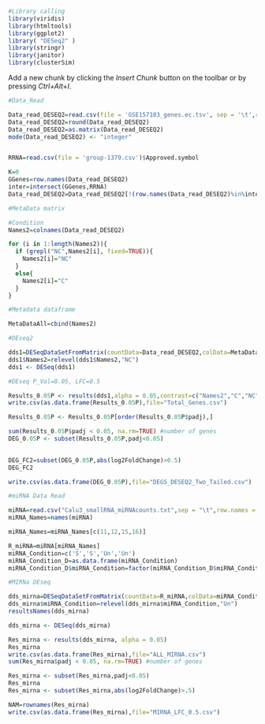  

```{r}
#Library calling
library(viridis)
library(htmltools)
library(ggplot2)
library( "DESeq2" )
library(stringr)
library(janitor)
library(clusterSim)


```




Add a new chunk by clicking the *Insert Chunk* button on the toolbar or by pressing *Ctrl+Alt+I*.
```{r}
#Data_Read

Data_read_DESEQ2=read.csv(file = 'GSE157103_genes.ec.tsv', sep = '\t',row.names=1)
Data_read_DESEQ2=round(Data_read_DESEQ2)
Data_read_DESEQ2=as.matrix(Data_read_DESEQ2)
mode(Data_read_DESEQ2) <- "integer"


RRNA=read.csv(file = 'group-1379.csv')$Approved.symbol

K=0
GGenes=row.names(Data_read_DESEQ2)
inter=intersect(GGenes,RRNA)
Data_read_DESEQ2=Data_read_DESEQ2[!(row.names(Data_read_DESEQ2)%in%inter),]

```

```{r}
#MetaData matrix

#Condition
Names2=colnames(Data_read_DESEQ2)

for (i in 1:length(Names2)){
  if (grepl("NC",Names2[i], fixed=TRUE)){
    Names2[i]="NC"
  }
  else{
    Names2[i]="C"
  }
}

#Metadata dataframe

MetaDataAll=cbind(Names2)

```


```{r}
#DEseq2

dds1=DESeqDataSetFromMatrix(countData=Data_read_DESEQ2,colData=MetaDataAll,design = ~Names2)
dds1$Names2=relevel(dds1$Names2,"NC")
dds1 <- DESeq(dds1)


```



```{r}
#DEseq P_Val=0.05, LFC=0.5

Results_0.05P <- results(dds1,alpha = 0.05,contrast=c("Names2","C","NC"),lfcThreshold=0.5,altHypothesis="greaterAbs")
write.csv(as.data.frame(Results_0.05P),file="Total_Genes.csv")

Results_0.05P <- Results_0.05P[order(Results_0.05P$padj),]

sum(Results_0.05P$padj < 0.05, na.rm=TRUE) #number of genes 
DEG_0.05P <- subset(Results_0.05P,padj<0.05)

  
DEG_FC2=subset(DEG_0.05P,abs(log2FoldChange)>0.5)
DEG_FC2

write.csv(as.data.frame(DEG_0.05P),file="DEGS_DESEQ2_Two_Tailed.csv")


```






```{r}
#miRNA Data Read

miRNA=read.csv("Calu3_smallRNA_miRNAcounts.txt",sep = "\t",row.names = 1)
miRNA_Names=names(miRNA)

miRNA_Names=miRNA_Names[c(11,12,15,16)]

R_miRNA=miRNA[miRNA_Names]
miRNA_Condition=c('S','S','Un','Un')
miRNA_Condition_D=as.data.frame(miRNA_Condition)
miRNA_Condition_D$miRNA_Condition=factor(miRNA_Condition_D$miRNA_Condition)

```

```{r}
#MIRNa DEseq

dds_mirna=DESeqDataSetFromMatrix(countData=R_miRNA,colData=miRNA_Condition_D,design =~miRNA_Condition)
dds_mirna$miRNA_Condition=relevel(dds_mirna$miRNA_Condition,"Un")
resultsNames(dds_mirna)

dds_mirna <- DESeq(dds_mirna)

Res_mirna <- results(dds_mirna, alpha = 0.05)
Res_mirna
write.csv(as.data.frame(Res_mirna),file="ALL_MIRNA.csv")
sum(Res_mirna$padj < 0.05, na.rm=TRUE) #number of genes 

Res_mirna <- subset(Res_mirna,padj<0.05)
Res_mirna
Res_mirna <- subset(Res_mirna,abs(log2FoldChange)>.5)

NAM=rownames(Res_mirna)
write.csv(as.data.frame(Res_mirna),file="MIRNA_LFC_0.5.csv")

```
